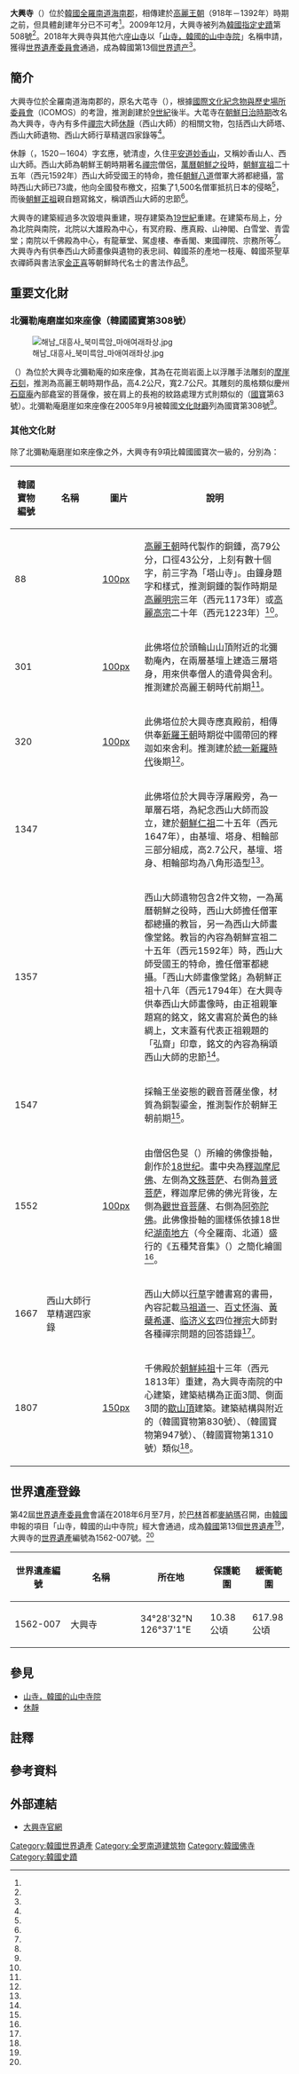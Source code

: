 {{coord|34|28|32|N|126|37|1|E|display=title}}

{{Otheruses|大興寺}}

{{世界文化遺產概要表
| site_img       = File:Daeheungsa 11-03878.JPG
| site_img_capt  = 大興寺
| site_img_width = 250px
| part_of        = 山寺，韓國佛教名山寺廟{{notetag|「山寺，韓國的山中寺院」為韓國觀光公社中文版網站之名稱<ref name="韓國觀光公社_山寺"/>；「山寺，韓國佛教名山寺廟」為世界遺產官方網站上登錄之中文名稱<ref name="UNESCO_1562"/>。}}
| zh_name        = 大興寺
| en_name        = Daeheungsa
| fr_name        = Daeheungsa
| country        = {{ROK}}
| Region         = 亞洲和太平洋地區
| criterion_c    = (iii)
| ID             = 1562-007
| Year           = 2018
| org_url        = http://whc.unesco.org/en/list/1562
| locmapin       = South Korea
| Coordinates    = {{coord|34|28|32|N|126|37|1|E}}
}}

{{Infobox Korean name
|hangul = 대흥사
|hanja  = 大興寺
|rr     = Daeheungsa
|mr     = Taehŭngsa
}}

'''大興寺'''（{{kor|諺=대흥사|羅=Daeheungsa}}）位於[[大韓民國|韓國]][[全羅南道|全羅南道]][[海南郡|海南郡]]，相傳建於[[高麗|高麗王朝]]（918年－1392年）時期之前，但具體創建年分已不可考<ref name="韓國觀光公社_山寺"/>。2009年12月，大興寺被列為[[韓國指定史蹟|韓國指定史蹟]]第508號<ref name="heritage_h508"/>。2018年大興寺與其他六座[[山寺_(韓國)|山寺]]以「[[山寺，韓國的山中寺院|山寺，韓國的山中寺院]]」名稱申請，獲得[[世界遺產委員會|世界遺產委員會]]通過，成為韓國第13個[[世界遗产|世界遗产]]<ref name="UNESCO_1562"/>。

== 簡介 ==

大興寺位於全羅南道海南郡{{lk|三山面|삼산면 (해남군)}}的{{lk|頭輪山|두륜산}}，原名大芚寺（{{lang|ko|대둔사}}），根據[[國際文化紀念物與歷史場所委員會|國際文化紀念物與歷史場所委員會]]（ICOMOS）的考證，推測創建於[[9世紀|9世紀]]後半{{r|ICOMOS|p=125}}。大芚寺在[[朝鮮日治時期|朝鮮日治時期]]改名為大興寺，寺內有多件[[禪宗|禪宗]]大師[[休靜|休靜]]（西山大師）的相關文物，包括西山大師塔、西山大師遺物、西山大師行草精選四家錄等<ref name="韓國觀光公社_大興寺"/>。

休靜（{{lang|ko|휴정}}，1520－1604）字玄應，號清虛，久住[[平安道|平安道]][[妙香山|妙香山]]，又稱妙香山人、西山大師{{r|世界佛教美術圖說大辭典|p=19/1_338}}。西山大師為朝鮮王朝時期著名[[禪宗|禪宗]]僧侶，[[萬曆朝鮮之役|萬曆朝鮮之役]]{{notetag|[[朝鲜王朝|朝鲜王朝]]方面稱「壬辰倭亂」（{{lang|ko|임진왜란}}）<ref name="陸成侯"/>，[[日本|日本]]方面稱「[[文禄|文禄]]、[[慶長|慶長]]之役」（{{lang|ja|文禄・慶長の役}}）<ref name="日本战史"/>。}}時，[[朝鮮宣祖|朝鮮宣祖]]二十五年（西元1592年）西山大師受國王的特命，擔任[[朝鮮八道|朝鮮八道]]僧軍大將都總攝，當時西山大師已73歲，他向全國發布檄文，招集了1,500名僧軍抵抗日本的侵略<ref name="heritage_t1807"/>，而後[[朝鮮正祖|朝鮮正祖]]親自題寫銘文，稱頌西山大師的忠節<ref name="heritage_t1357"/>。

大興寺的建築經過多次毀壞與重建，現存建築為[[19世紀|19世紀]]重建。在建築布局上，分為北院與南院，北院以大雄殿為中心，有冥府殿、應真殿、山神閣、白雪堂、青雲堂；南院以千佛殿為中心，有龍華堂、駕虛樓、奉香閣、東國禪院、宗務所等<ref name="heritage_t1807"/>。大興寺內有供奉西山大師畫像與遺物的表忠祠、韓國茶的產地一枝庵、韓國茶聖草衣禪師與書法家[[金正喜|金正喜]]等朝鮮時代名士的書法作品<ref name="韓國觀光公社_大興寺"/>。

== 重要文化財 ==

=== 北彌勒庵磨崖如來座像（韓國國寶第308號） ===

[[File:해남_대흥사_북미륵암_마애여래좌상.jpg|thumb]]

{{lk|北彌勒庵磨崖如來座像|해남 대흥사 북미륵암 마애여래좌상}}（{{lang-ko|북미륵암 마애여래좌상}}）為位於大興寺北彌勒庵的如來座像，其為在花崗岩面上以浮雕手法雕刻的[[摩崖石刻|摩崖石刻]]，推測為高麗王朝時期作品，高4.2公尺，寬2.7公尺。其雕刻的風格類似慶州[[石窟庵|石窟庵]]內部龕室的菩薩像，披在肩上的長袍的紋路處理方式則類似{{lk|到彼岸寺|도피안사}}的{{lk|鐵造毘盧遮那佛坐像|철원 도피안사 철조비로자나불좌상}}（[[韓國國寶|國寶]]第63號）。北彌勒庵磨崖如來座像在2005年9月被韓國[[文化財廳|文化財廳]]列為國寶第308號<ref name="heritage_308"/>。

=== 其他文化財 ===

除了北彌勒庵磨崖如來座像之外，大興寺有9項比韓國國寶次一級的{{lk|韓國寶物|대한민국의 보물}}，分別為：

{| class="wikitable" width="70%" style="text-align:center"
|+ 
! style= "width:10%" | 韓國寶物編號
! style= "width:20%" | 名稱
! style= "width:15%" | 圖片
!說明
|-
|88
|{{lk|塔山寺銘銅鍾|탑산사명 동종}}
|[[file:탑산사명_동종.jpg|100px]]
|style="text-align:left"|[[高麗王朝|高麗王朝]]時代製作的銅鍾，高79公分，口徑43公分，上刻有數十個字，前三字為「塔山寺」。由鐘身題字和樣式，推測銅鍾的製作時期是[[高麗明宗|高麗明宗]]三年（西元1173年）或[[高麗高宗|高麗高宗]]二十年（西元1223年）<ref name="heritage_t88"/>。
|-
|301
|{{lk|大興寺北彌勒庵三層石塔|해남 대흥사 북미륵암 삼층석탑}}
|[[file:해남_대흥사_북미륵암_삼층석탑.jpg|100px]]
|style="text-align:left"|此佛塔位於頭輪山山頂附近的北彌勒庵內，在兩層基壇上建造三層塔身，用來供奉僧人的遺骨與舍利。推測建於高麗王朝時代前期<ref name="heritage_t301"/>。
|-
|320
|{{lk|大興寺三層石塔|해남 대흥사 삼층석탑}}
|[[file:Daeheungsa_11-03950.JPG|100px]]
|style="text-align:left"|此佛塔位於大興寺應真殿前，相傳供奉[[新羅|新羅王朝]]時期{{lk|慈藏律師|자장}}從中國帶回的釋迦如來舍利。推測建於[[統一新羅時代|統一新羅時代]]後期<ref name="heritage_t320"/>。
|-
|1347
|{{lk|大興寺西山大師塔|해남 대흥사 서산대사탑}}
|
|style="text-align:left"|此佛塔位於大興寺浮屠殿旁，為一單層石塔，為紀念西山大師而設立，建於[[朝鮮仁祖|朝鮮仁祖]]二十五年（西元1647年），由基壇、塔身、相輪部三部分組成，高2.7公尺，基壇、塔身、相輪部均為八角形造型<ref name="heritage_t1347"/>。
|-
|1357
|{{lk|大興寺西山大師遺物|해남 대흥사 서산대사유물}}
|
|style="text-align:left"|西山大師遺物包含2件文物，一為萬曆朝鮮之役時，西山大師擔任僧軍都總攝的教旨，另一為西山大師畫像堂銘。教旨的內容為朝鮮宣祖二十五年（西元1592年）時，西山大師受國王的特命，擔任僧軍都總攝。「西山大師畫像堂銘」為朝鮮正祖十八年（西元1794年）在大興寺供奉西山大師畫像時，由正祖親筆題寫的銘文，銘文書寫於黃色的絲綢上，文末蓋有代表正祖親題的「弘齋」印章，銘文的內容為稱頌西山大師的忠節<ref name="heritage_t1357"/>。
|-
|1547
|{{lk|大興寺金銅觀音菩薩坐像|해남 대흥사 금동관음보살좌상}}
|
|style="text-align:left"|採輪王坐姿態的觀音菩薩坐像，材質為銅製鎏金，推測製作於朝鮮王朝前期<ref name="heritage_t1547"/>。
|-
|1552
|{{lk|大興寺靈山會掛佛幀|해남 대흥사 영산회괘불탱}}
|[[file:Scroll_Painting_of_the_Buddha_Preaching_on_Vulture_Peak_at_Daeheung_Temple_in_Haenam.jpg|100px]]
|style="text-align:left"|由僧侶色旻（{{lang|ko|색민}}）所繪的佛像掛軸，創作於[[18世纪|18世纪]]。畫中央為[[释迦牟尼|釋迦摩尼佛]]、左側為[[文殊菩萨|文殊菩萨]]、右側為[[普贤菩萨|普贤菩萨]]，釋迦摩尼佛的佛光背後，左側為[[觀世音菩薩|觀世音菩薩]]、右側為[[阿弥陀佛|阿弥陀佛]]。此佛像掛軸的圖樣係依據18世纪[[湖南地方|湖南地方]]（今全羅南、北道）盛行的《五種梵音集》（{{lang|ko|오종범음집|}}）之簡化繪圖<ref name="heritage_t1552"/>。
|-
|1667
|西山大師行草精選四家錄
|
|style="text-align:left"|西山大師以[[行书|行草]]字體書寫的書冊，內容記載[[马祖道一|马祖道一]]、[[百丈怀海|百丈怀海]]、[[黃蘗希運|黃蘗希運]]、[[临济义玄|临济义玄]]四位[[禅宗|禅宗]]大師對各種禪宗問題的回答語錄<ref name="heritage_t1667"/>。
|-
|1807
|{{lk|大興寺千佛殿|해남 대흥사 천불전}}
|[[file:Daeheungsa_11-03896.JPG|150px]]
|style="text-align:left"|千佛殿於[[朝鮮純祖|朝鮮純祖]]十三年（西元1813年）重建，為大興寺南院的中心建築，建築結構為正面3間、側面3間的[[歇山頂|歇山頂]]建築。建築結構與附近的{{lk|佛甲寺大雄殿|영광 불갑사 대웅전}}（韓國寶物第830號）、{{lk|美黃寺大雄殿|해남 미황사 대웅전}}（韓國寶物第947號）、{{lk|佛會寺大雄殿|나주 불회사 대웅전}}（韓國寶物第1310號）類似<ref name="heritage_t1807"/>。
|}

== 世界遺產登錄 ==

第42屆[[世界遺產委員會|世界遺產委員會]]會議在2018年6月至7月，於[[巴林|巴林]]首都[[麥納瑪|麥納瑪]]召開，由[[大韓民國|韓國]]申報的項目「山寺，韓國的山中寺院」經大會通過，成為[[大韓民國|韓國]]第13個[[世界遺產|世界遺產]]<ref name="ETToday_180701"/>，大興寺的[[世界遺產|世界遺產]]編號為1562-007號。<ref name="UNESCO_1562"/>

{{世界遺產基準|3}}

{| class="wikitable" width="70%" style="text-align:center"
|+
! style= "width:20%" | 世界遺產編號
! style= "width:25%" | 名稱
! style= "width:25%" | 所在地
! style= "width:15%" | 保護範圍
!緩衝範圍
|-
|1562-007
|大興寺
|34°28'32"N 126°37'1"E 
|10.38公頃
|617.98公頃
|}

== 參見 ==

* [[山寺，韓國的山中寺院|山寺，韓國的山中寺院]]
* [[休靜|休靜]]

== 註釋 ==

{{notefoot}}

== 參考資料 ==

{{Reflist|30em|refs=

<ref name="ETToday_180701">{{cite web | url=https://www.ettoday.net/dalemon/post/36645 | title=「世界文化遺產」名單出爐！南韓七大古剎入選 朝鮮佛教文化之美 | author=羅小編 | publisher=[[ETtoday新聞雲|ETtoday新聞雲]] | date=2018-07-01 | accessdate=2020-12-19 | language=zh-tw | archive-url=https://web.archive.org/web/20200722031624/https://www.ettoday.net/dalemon/post/36645 | archive-date=2020-07-22 | dead-url=no }}</ref>

<ref name="heritage_308">{{Cite web | url=http://www.heritage.go.kr/heri/cul/culSelectDetail.do?VdkVgwKey=11,03080000,36&pageNo=1_1_1_1 | script-title=ko:해남 대흥사 북미륵암 마애여래좌상 (海南 大興寺 北彌勒庵 磨崖如來坐像) | publisher=[[文化財廳|文化財廳]] | accessdate=2020-12-19 | language=ko | archive-date=2020-07-22 | archive-url=https://web.archive.org/web/20200722182801/http://www.heritage.go.kr/heri/cul/culSelectDetail.do?VdkVgwKey=11,03080000,36&pageNo=1_1_1_1 | dead-url=no }}</ref>

<ref name="heritage_h508">{{Cite web | url=http://www.heritage.go.kr/heri/cul/culSelectDetail.do?VdkVgwKey=13,05080000,36&pageNo=1_1_1_1 | script-title=ko:해남 대흥사 (海南 大興寺) | publisher=[[文化財廳|文化財廳]] | accessdate=2020-12-19 | language=ko | archive-date=2020-12-19 | archive-url=https://web.archive.org/web/20201219030724/http://www.heritage.go.kr/heri/cul/culSelectDetail.do?VdkVgwKey=13%2C05080000%2C36&pageNo=1_1_1_1 | dead-url=no }}</ref>

<ref name="heritage_t88">{{Cite web | url=http://www.heritage.go.kr/heri/cul/culSelectDetail.do?VdkVgwKey=12,00880000,36&pageNo=1_1_1_1 | script-title=ko:탑산사명 동종 (塔山寺銘 銅鍾) | publisher=[[文化財廳|文化財廳]] | accessdate=2020-12-19 | language=ko | archive-date=2020-07-22 | archive-url=https://web.archive.org/web/20200722034222/http://www.heritage.go.kr/heri/cul/culSelectDetail.do?VdkVgwKey=12,00880000,36&pageNo=1_1_1_1 | dead-url=no }}</ref>

<ref name="heritage_t301">{{Cite web | url=http://www.heritage.go.kr/heri/cul/culSelectDetail.do?VdkVgwKey=12,03010000,36&pageNo=1_1_1_1 | script-title=ko:해남 대흥사 북미륵암 삼층석탑 (海南 大興寺 北彌勒庵 三層石塔) | publisher=[[文化財廳|文化財廳]] | accessdate=2020-12-19 | language=ko | archive-date=2020-12-19 | archive-url=https://web.archive.org/web/20201219030737/http://www.heritage.go.kr/heri/cul/culSelectDetail.do?VdkVgwKey=12%2C03010000%2C36&pageNo=1_1_1_1 | dead-url=no }}</ref>

<ref name="heritage_t320">{{Cite web | url=http://www.heritage.go.kr/heri/cul/culSelectDetail.do?VdkVgwKey=12,03200000,36&pageNo=1_1_1_1 | script-title=ko:해남 대흥사 삼층석탑 (海南 大興寺 三層石塔) | publisher=[[文化財廳|文化財廳]] | accessdate=2020-12-19 | language=ko | archive-date=2020-12-19 | archive-url=https://web.archive.org/web/20201219030740/http://www.heritage.go.kr/heri/cul/culSelectDetail.do?VdkVgwKey=12%2C03200000%2C36&pageNo=1_1_1_1 | dead-url=no }}</ref>

<ref name="heritage_t1347">{{Cite web | url=http://www.heritage.go.kr/heri/cul/culSelectDetail.do?VdkVgwKey=12,13470000,36&pageNo=1_1_1_1 | script-title=ko:해남 대흥사 서산대사탑 (海南 大興寺 西山大師塔) | publisher=[[文化財廳|文化財廳]] | accessdate=2020-12-19 | language=ko | archive-date=2020-12-19 | archive-url=https://web.archive.org/web/20201219054035/http://www.heritage.go.kr/heri/cul/culSelectDetail.do?VdkVgwKey=12%2C13470000%2C36&pageNo=1_1_1_1 | dead-url=no }}</ref>

<ref name="heritage_t1357">{{Cite web | url=http://www.heritage.go.kr/heri/cul/culSelectDetail.do?VdkVgwKey=12,13570000,36&pageNo=1_1_1_1 | script-title=ko:해남 대흥사 서산대사 유물 (海南 大興寺 西山大師 遺物) | publisher=[[文化財廳|文化財廳]] | accessdate=2020-12-19 | language=ko | archive-date=2020-12-19 | archive-url=https://web.archive.org/web/20201219030649/http://www.heritage.go.kr/heri/cul/culSelectDetail.do?VdkVgwKey=12%2C13570000%2C36&pageNo=1_1_1_1 | dead-url=no }}</ref>

<ref name="heritage_t1547">{{Cite web | url=http://www.heritage.go.kr/heri/cul/culSelectDetail.do?VdkVgwKey=12,15470000,36&pageNo=1_1_1_1 | script-title=ko:해남 대흥사 금동관음보살좌상 (海南 大興寺 金銅觀音菩薩坐像) | publisher=[[文化財廳|文化財廳]] | accessdate=2020-12-19 | language=ko}}</ref>

<ref name="heritage_t1552">{{Cite web | url=http://www.heritage.go.kr/heri/cul/culSelectDetail.do?VdkVgwKey=12,15520000,36&pageNo=1_1_1_1 | script-title=ko:해남 대흥사 영산회 괘불탱 (海南 大興寺 靈山會 掛佛幀) | publisher=[[文化財廳|文化財廳]] | accessdate=2020-12-19 | language=ko | archive-date=2020-12-19 | archive-url=https://web.archive.org/web/20201219030732/http://www.heritage.go.kr/heri/cul/culSelectDetail.do?VdkVgwKey=12%2C15520000%2C36&pageNo=1_1_1_1 | dead-url=no }}</ref>

<ref name="heritage_t1667">{{Cite web | url=http://www.heritage.go.kr/heri/cul/culSelectDetail.do?VdkVgwKey=12,16670000,36&pageNo=1_1_1_1 | script-title=ko:서산대사 행초 정선사가록 (西山大師 行草 精選四家錄) | publisher=[[文化財廳|文化財廳]] | accessdate=2020-12-19 | language=ko | archive-date=2020-12-19 | archive-url=https://web.archive.org/web/20201219030711/http://www.heritage.go.kr/heri/cul/culSelectDetail.do?VdkVgwKey=12%2C16670000%2C36&pageNo=1_1_1_1 | dead-url=no }}</ref>

<ref name="heritage_t1807">{{Cite web | url=http://www.heritage.go.kr/heri/cul/culSelectDetail.do?VdkVgwKey=12,18070000,36&pageNo=1_1_1_1 | script-title=ko:해남 대흥사 천불전 (海南 大興寺 千佛殿) | publisher=[[文化財廳|文化財廳]] | accessdate=2020-12-19 | language=ko | archive-date=2020-12-19 | archive-url=https://web.archive.org/web/20201219030733/http://www.heritage.go.kr/heri/cul/culSelectDetail.do?VdkVgwKey=12%2C18070000%2C36&pageNo=1_1_1_1 | dead-url=no }}</ref>

<ref name="ICOMOS">{{Cite web | url=http://whc.unesco.org/archive/2018/whc18-42com-inf8B1-en.pdf | title=Evaluations of Nominations of Cultural and Mixed Properties (WHC/18/42.COM/INF.8B1) | publisher=國際文化紀念物與歷史場所委員會 | accessdate=2020-12-19 | archive-date=2020-11-16 | archive-url=https://web.archive.org/web/20201116140554/http://whc.unesco.org/archive/2018/whc18-42com-inf8B1-en.pdf | dead-url=no }}</ref>

<ref name="UNESCO_1562">{{cite web | url=http://whc.unesco.org/en/list/1562/ | title=Sansa, Buddhist Mountain Monasteries in Korea | publisher=[[聯合國教科文組織|聯合國教科文組織]] | accessdate=2020-12-19 | language=en | archive-url=https://web.archive.org/web/20200417154539/http://whc.unesco.org/en/list/1562 | archive-date=2020-04-17 | dead-url=no }}</ref>

<ref name="日本战史">{{cite book|editor=日本陆军参谋本部|title=日本战史·朝鲜役|date=1893}}</ref>。

<ref name="陸成侯">{{cite journal|url=http://www.cqvip.com/QK/83014X/195609/1002408989.html|title=豐臣秀吉之死与壬辰倭乱的结局|journal=史学月刊|year=1956|volume=0|issue=9|author=陸成侯|language=zh-cn|accessdate=2020-12-19|archive-date=2020-10-24|archive-url=https://web.archive.org/web/20201024023359/http://www.cqvip.com/QK/83014X/195609/1002408989.html|dead-url=no}}</ref>

<ref name="世界佛教美術圖說大辭典">{{cite book |author1=如常 |title=世界佛教美術圖說大辭典 |date=2013 |publisher=佛光山宗委會 |isbn=9789865844004 |url=https://www.ncl.edu.tw/publication2_112_134.html |accessdate=2020-12-19 |language=zh-hant |archive-date=2017-10-09 |archive-url=https://web.archive.org/web/20171009194410/http://www.ncl.edu.tw/publication2_112_134.html |dead-url=no }}</ref>

<ref name="韓國觀光公社_山寺">{{cite web | url=https://big5chinese.visitkorea.or.kr/cht/ATT/3_7_view.jsp?cid=2563634 | title=山寺，韓國的山中寺院 | publisher=韓國觀光公社 | accessdate=2020-12-19 | language=zh-hant | archive-date=2020-11-14 | archive-url=https://web.archive.org/web/20201114045523/https://big5chinese.visitkorea.or.kr/cht/ATT/3_7_view.jsp?cid=2563634 | dead-url=yes }}</ref>

<ref name="韓國觀光公社_大興寺">{{cite web | url=https://big5chinese.visitkorea.or.kr/cht/ATT/3_2_view.jsp?cid=332830 | title=大興寺[UNESCO世界文化遺產] | publisher=韓國觀光公社 | accessdate=2020-12-19 | language=zh-hant | archive-date=2020-06-27 | archive-url=https://web.archive.org/web/20200627172801/http://big5chinese.visitkorea.or.kr/cht/ATT/3_2_view.jsp?cid=332830 | dead-url=no }}</ref>

}}

== 外部連結 ==
{{Commons category|Daeheungsa}}
* {{ko}}[http://www.daeheungsa.co.kr/home/main.asp 大興寺官網] {{Wayback|url=http://www.daeheungsa.co.kr/home/main.asp |date=20201127104747 }}

{{Portal bar|世界遺產|韓國|佛教|建築}}
{{韓國世界遺產}}
[[Category:韓國世界遺產|Category:韓國世界遺產]]
[[Category:全罗南道建筑物|Category:全罗南道建筑物]]
[[Category:韓國佛寺|Category:韓國佛寺]]
[[Category:韓國史蹟|Category:韓國史蹟]]